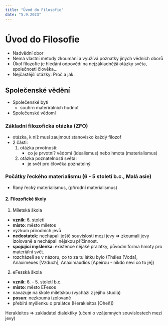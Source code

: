 ```yaml
---
title: "Úvod do Filosofie"
date: "5.9.2023"
---
```


# Úvod do Filosofie

- Nadvědní obor
- Nemá vlastní metody zkoumání a využívá poznatky jiných vědních oborů
- Úkol filozofie je hledání odpovědí na nejzákladnější otázky světa, společnosti člověka...
- Nejčastější otázky: Proč a jak.

## Společenské vědění 
- Společenské bytí
    - souhrn materirálních hodnot 
- Společenské vědomí

### Základní filozofická otázka (ZFO)
- otázka, k níž musí zaujmout stanovisko každý filozof
- 2 části:
    1. otázka prvotnosti:
        * co je prvotní? vědomí (idealismus) nebo hmota (materialismus)
    2. otázka poznatelnosti světa: 
        * je svět pro člověka poznatelný

### Počátky řeckého materialismu (6 - 5 století b.c., Malá asie)
- Raný řecký materialismus, (přírodní materialismus)

#### 2. Filozofické školy
1. Míletská škola
- **vznik**: 6. století
- **místo**: město míletos
- výzkum přírodních jevů
- **nedostatek**: nechápali ještě souvislosti mezi jevy => zkoumali jevy izolovaně a nechápali nějakou příčinnost.
- **spojující myšlenka**: existence nějaké pralátky, původní forma hmoty pro materiální svět.
- rozcházeli se v názoru, co to za tu látku bylo (Tháles [Voda], Anaximeues [Vzduch], Anaximaudios [Apeirou - nikdo neví co to je])

2. eFesská škola
- **vznik**: 6. - 5. století b.c.
- **místo**: město EFesos
- navazuje na škole míletskou (vychází z jejího studia)
- **posun**: nezkoumá izolovaně
- přebírá myšlenku o pralátce (Herakleitos [Oheň])

Herakleitos => zakladatel dialektiky (učení o vzájemných souvislostech mezi jevy)